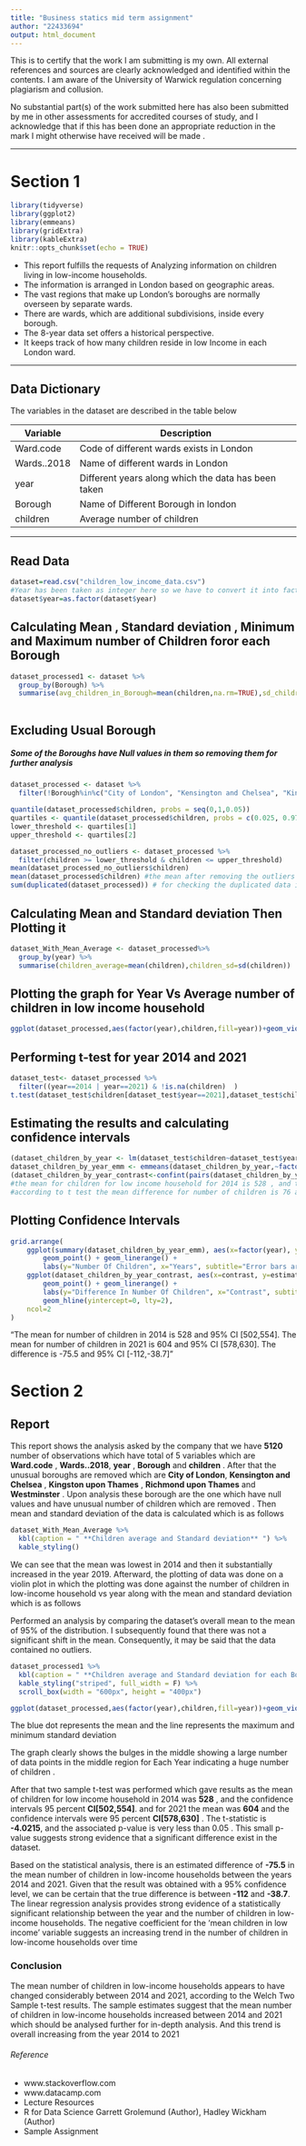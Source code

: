 ---
title: "Business statics mid term assignment"
author: "22433694"
output: html_document
---
This is to certify that the work I am submitting is my own. All external references and sources are clearly acknowledged and identified within the contents. I am aware of the University of Warwick regulation concerning plagiarism and collusion. 

No substantial part(s) of the work  submitted  here has also been submitted by  me  in other assessments for accredited courses of study, and I acknowledge that if this has been done an appropriate reduction in the mark I might otherwise have received will be made . 

---

# Section 1

```{r setup, include=FALSE}
library(tidyverse)
library(ggplot2)
library(emmeans)
library(gridExtra)
library(kableExtra)
knitr::opts_chunk$set(echo = TRUE)
```

* This report fulfills the requests of Analyzing information on children living in low-income households.
* The information is arranged in London based on geographic areas.
* The vast regions that make up London's boroughs are normally overseen by separate wards.
* There are wards, which are additional subdivisions, inside every borough.
* The 8-year data set offers a historical perspective.
* It keeps track of how many children reside in low Income in each London ward.

---

## Data Dictionary
The  variables in the dataset are described in the table below

Variable | Description
------------- | -------------
Ward.code|  Code of different wards exists in London
Wards..2018 |  Name of different wards in London
year |  Different years along which the data has been taken
Borough|  Name of Different Borough in london
children |  Average number of children 

---

## Read Data
```{r}
dataset=read.csv("children_low_income_data.csv")
#Year has been taken as integer here so we have to convert it into factor
dataset$year=as.factor(dataset$year)
```

## Calculating  Mean , Standard deviation , Minimum and Maximum number of Children foror each Borough 
```{r}
dataset_processed1 <- dataset %>%
  group_by(Borough) %>%
  summarise(avg_children_in_Borough=mean(children,na.rm=TRUE),sd_children_in_Borough=sd(children,na.rm=TRUE),min_children_in_Borough=min(children,na.rm=TRUE),max_children_in_Borugh=max(children,na.rm=TRUE))
  
```

## Excluding Usual Borough 
##### Some of the Boroughs have Null values in them so removing them for further analysis
```{r}
dataset_processed <- dataset %>%
  filter(!Borough%in%c("City of London", "Kensington and Chelsea", "Kingston upon Thames", "Richmond upon Thames", "Westminster")) 
```

```{r , echo=FALSE, message=FALSE, warning=FALSE,results='hide'}
quantile(dataset_processed$children, probs = seq(0,1,0.05))
quartiles <- quantile(dataset_processed$children, probs = c(0.025, 0.975))
lower_threshold <- quartiles[1]
upper_threshold <- quartiles[2] 

dataset_processed_no_outliers <- dataset_processed %>%
  filter(children >= lower_threshold & children <= upper_threshold)
mean(dataset_processed_no_outliers$children)
mean(dataset_processed$children) #the mean after removing the outliers does not change that much
sum(duplicated(dataset_processed)) # for checking the duplicated data in the dataset
```

## Calculating Mean and Standard deviation Then Plotting it 
```{r}
dataset_With_Mean_Average <- dataset_processed%>%
  group_by(year) %>%
  summarise(children_average=mean(children),children_sd=sd(children))

```

## Plotting the graph for Year Vs Average number of children in low income household
```{r,message=FALSE}
ggplot(dataset_processed,aes(factor(year),children,fill=year))+geom_violin(alpha=0.2) + geom_pointrange(data = dataset_With_Mean_Average, aes(x = factor(year), y = children_average, ymin = children_average - children_sd, ymax =children_average + children_sd), color = "blue", size = 0.5,show.legend=FALSE)+labs(x="Year",y="Number of children in low income household") + ggtitle("Year Vs Average number of children in low income household") 
```

## Performing t-test for year 2014 and 2021
```{r}
dataset_test<- dataset_processed %>%
  filter((year==2014 | year==2021) & !is.na(children)  )
t.test(dataset_test$children[dataset_test$year==2021],dataset_test$children[dataset_test$year==2014])  
```



## Estimating the results and calculating confidence intervals 
```{r}
(dataset_children_by_year <- lm(dataset_test$children~dataset_test$year))
dataset_children_by_year_emm <- emmeans(dataset_children_by_year,~factor(year))
(dataset_children_by_year_contrast<-confint(pairs(dataset_children_by_year_emm)))
#the mean for children for low income household for 2014 is 528 , and the confidence intervals 95 percent CI[502,554]. and for 2021 the mean is 604 and the confidence intervals 95 percent CI[578,630] 
#according to t test the mean difference for number of children is 76 and 95 percent confidence interval [-112,-38.7] lesser in comparison to the year 2014 than 2021 and is significantly different from zero with t(1095)=-4.02 with p value less than 0.05
```


## Plotting Confidence Intervals 
```{r}
grid.arrange(
    ggplot(summary(dataset_children_by_year_emm), aes(x=factor(year), y=emmean, ymin=lower.CL, ymax=upper.CL)) + 
        geom_point() + geom_linerange() + 
        labs(y="Number Of Children", x="Years", subtitle="Error bars are 95% CIs", title="Number Of Children by Year") + ylim(500,650), 
    ggplot(dataset_children_by_year_contrast, aes(x=contrast, y=estimate, ymin=lower.CL, ymax=upper.CL)) + 
        geom_point() + geom_linerange() + 
        labs(y="Difference In Number Of Children", x="Contrast", subtitle="95% CIs", title="Difference Between Number Of Children")  +
        geom_hline(yintercept=0, lty=2),
    ncol=2
)
```


"The mean for number of children in 2014 is 528 and 95% CI [502,554]. The mean for number of children in 2021 is 604 and 95% CI [578,630]. The difference is -75.5 and 95% CI [-112,-38.7] "


# Section 2

## Report

This report shows the analysis asked by the company that we have **5120** number of observations which have total of 5 variables which are **Ward.code** , **Wards..2018**, **year** , **Borough** and **children** . After that the unusual boroughs are removed which are **City of London**, **Kensington and Chelsea** , **Kingston upon Thames** ,  **Richmond upon Thames** and  **Westminster** . Upon analysis these borough are the one which have null values and have unusual number of children which are removed . 
Then mean and standard deviation of the data is calculated which is as follows 

```{r, echo=FALSE, message=FALSE, warning=FALSE}
dataset_With_Mean_Average %>%
  kbl(caption = " **Children average and Standard deviation** ") %>%
  kable_styling()
```


We can see that the mean was lowest in 2014 and then it substantially increased in the year 2019. Afterward, the plotting of data was done on a violin plot in which the plotting was done against the number of children in low-income household vs year along with the mean and standard deviation which is as follows


Performed an analysis by comparing the dataset’s overall mean to the mean of 95% of the distribution. I subsequently found that there was not a significant shift in the mean. Consequently, it may be said that the data contained no outliers. 

```{r, echo=FALSE, message=FALSE, warning=FALSE}
dataset_processed1 %>%
  kbl(caption = " **Children average and Standard deviation for each Borough** ") %>%
  kable_styling("striped", full_width = F) %>% 
  scroll_box(width = "600px", height = "400px")
```



```{r, echo=FALSE, message=FALSE, warning=FALSE}
ggplot(dataset_processed,aes(factor(year),children,fill=year))+geom_violin(alpha=0.2) + geom_pointrange(data = dataset_With_Mean_Average, aes(x = factor(year), y = children_average, ymin = children_average - children_sd, ymax =children_average + children_sd), color = "blue", size = 0.5,show.legend=FALSE)+labs(x="Year",y="Number of Children In Low Income Household") + ggtitle("Year Vs Average Number Of Children In Low Income Household") 
```

The blue dot represents the mean and the line represents the maximum and minimum standard deviation


The graph clearly shows the bulges in the middle showing a large number of data points in the middle region for Each Year indicating a huge number of children . 



After that two sample t-test was performed which gave results as the mean of children for low income household in 2014 was **528** , and the confidence intervals 95 percent **CI[502,554]**. and for 2021 the mean was **604** and the confidence intervals were 95 percent **CI[578,630]** . The t-statistic is **-4.0215**, and the associated p-value is very less than 0.05 . This small p-value suggests strong evidence that a significant difference exist in the dataset.   


Based on the statistical analysis, there is an estimated difference of **-75.5** in the mean number of children in low-income households between the years 2014 and 2021. Given that the result was obtained with a 95% confidence level, we can be certain that the true difference is between **-112** and **-38.7**.  The linear regression analysis provides strong evidence of a statistically significant relationship between the year and the number of children in low-income households. The negative coefficient for the ‘mean children in low income’ variable suggests an increasing trend in the number of children in low-income households over time


### Conclusion 

The mean number of children in low-income households appears to have changed considerably between 2014 and 2021, according to the Welch Two Sample t-test results. The sample estimates suggest that the mean number of children in low-income households increased between 2014 and 2021 which should be analysed further for in-depth analysis. And this trend is overall increasing from the year 2014 to 2021 


###### Reference
* www.stackoverflow.com
* www.datacamp.com 
* Lecture Resources
* R for Data Science Garrett Grolemund (Author), Hadley Wickham (Author) 
* Sample Assignment
